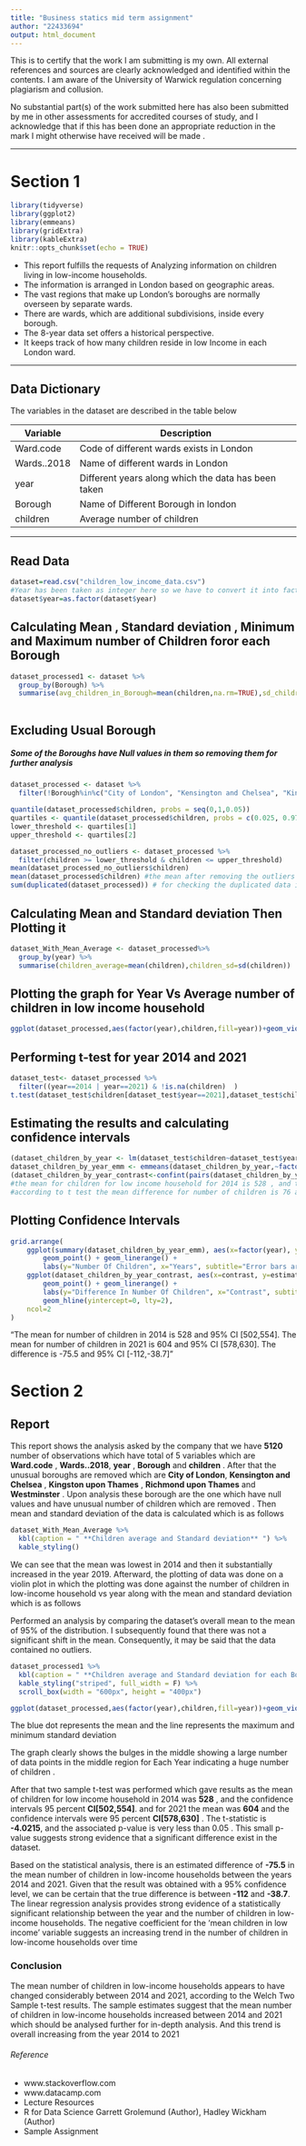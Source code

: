 ---
title: "Business statics mid term assignment"
author: "22433694"
output: html_document
---
This is to certify that the work I am submitting is my own. All external references and sources are clearly acknowledged and identified within the contents. I am aware of the University of Warwick regulation concerning plagiarism and collusion. 

No substantial part(s) of the work  submitted  here has also been submitted by  me  in other assessments for accredited courses of study, and I acknowledge that if this has been done an appropriate reduction in the mark I might otherwise have received will be made . 

---

# Section 1

```{r setup, include=FALSE}
library(tidyverse)
library(ggplot2)
library(emmeans)
library(gridExtra)
library(kableExtra)
knitr::opts_chunk$set(echo = TRUE)
```

* This report fulfills the requests of Analyzing information on children living in low-income households.
* The information is arranged in London based on geographic areas.
* The vast regions that make up London's boroughs are normally overseen by separate wards.
* There are wards, which are additional subdivisions, inside every borough.
* The 8-year data set offers a historical perspective.
* It keeps track of how many children reside in low Income in each London ward.

---

## Data Dictionary
The  variables in the dataset are described in the table below

Variable | Description
------------- | -------------
Ward.code|  Code of different wards exists in London
Wards..2018 |  Name of different wards in London
year |  Different years along which the data has been taken
Borough|  Name of Different Borough in london
children |  Average number of children 

---

## Read Data
```{r}
dataset=read.csv("children_low_income_data.csv")
#Year has been taken as integer here so we have to convert it into factor
dataset$year=as.factor(dataset$year)
```

## Calculating  Mean , Standard deviation , Minimum and Maximum number of Children foror each Borough 
```{r}
dataset_processed1 <- dataset %>%
  group_by(Borough) %>%
  summarise(avg_children_in_Borough=mean(children,na.rm=TRUE),sd_children_in_Borough=sd(children,na.rm=TRUE),min_children_in_Borough=min(children,na.rm=TRUE),max_children_in_Borugh=max(children,na.rm=TRUE))
  
```

## Excluding Usual Borough 
##### Some of the Boroughs have Null values in them so removing them for further analysis
```{r}
dataset_processed <- dataset %>%
  filter(!Borough%in%c("City of London", "Kensington and Chelsea", "Kingston upon Thames", "Richmond upon Thames", "Westminster")) 
```

```{r , echo=FALSE, message=FALSE, warning=FALSE,results='hide'}
quantile(dataset_processed$children, probs = seq(0,1,0.05))
quartiles <- quantile(dataset_processed$children, probs = c(0.025, 0.975))
lower_threshold <- quartiles[1]
upper_threshold <- quartiles[2] 

dataset_processed_no_outliers <- dataset_processed %>%
  filter(children >= lower_threshold & children <= upper_threshold)
mean(dataset_processed_no_outliers$children)
mean(dataset_processed$children) #the mean after removing the outliers does not change that much
sum(duplicated(dataset_processed)) # for checking the duplicated data in the dataset
```

## Calculating Mean and Standard deviation Then Plotting it 
```{r}
dataset_With_Mean_Average <- dataset_processed%>%
  group_by(year) %>%
  summarise(children_average=mean(children),children_sd=sd(children))

```

## Plotting the graph for Year Vs Average number of children in low income household
```{r,message=FALSE}
ggplot(dataset_processed,aes(factor(year),children,fill=year))+geom_violin(alpha=0.2) + geom_pointrange(data = dataset_With_Mean_Average, aes(x = factor(year), y = children_average, ymin = children_average - children_sd, ymax =children_average + children_sd), color = "blue", size = 0.5,show.legend=FALSE)+labs(x="Year",y="Number of children in low income household") + ggtitle("Year Vs Average number of children in low income household") 
```

## Performing t-test for year 2014 and 2021
```{r}
dataset_test<- dataset_processed %>%
  filter((year==2014 | year==2021) & !is.na(children)  )
t.test(dataset_test$children[dataset_test$year==2021],dataset_test$children[dataset_test$year==2014])  
```



## Estimating the results and calculating confidence intervals 
```{r}
(dataset_children_by_year <- lm(dataset_test$children~dataset_test$year))
dataset_children_by_year_emm <- emmeans(dataset_children_by_year,~factor(year))
(dataset_children_by_year_contrast<-confint(pairs(dataset_children_by_year_emm)))
#the mean for children for low income household for 2014 is 528 , and the confidence intervals 95 percent CI[502,554]. and for 2021 the mean is 604 and the confidence intervals 95 percent CI[578,630] 
#according to t test the mean difference for number of children is 76 and 95 percent confidence interval [-112,-38.7] lesser in comparison to the year 2014 than 2021 and is significantly different from zero with t(1095)=-4.02 with p value less than 0.05
```


## Plotting Confidence Intervals 
```{r}
grid.arrange(
    ggplot(summary(dataset_children_by_year_emm), aes(x=factor(year), y=emmean, ymin=lower.CL, ymax=upper.CL)) + 
        geom_point() + geom_linerange() + 
        labs(y="Number Of Children", x="Years", subtitle="Error bars are 95% CIs", title="Number Of Children by Year") + ylim(500,650), 
    ggplot(dataset_children_by_year_contrast, aes(x=contrast, y=estimate, ymin=lower.CL, ymax=upper.CL)) + 
        geom_point() + geom_linerange() + 
        labs(y="Difference In Number Of Children", x="Contrast", subtitle="95% CIs", title="Difference Between Number Of Children")  +
        geom_hline(yintercept=0, lty=2),
    ncol=2
)
```


"The mean for number of children in 2014 is 528 and 95% CI [502,554]. The mean for number of children in 2021 is 604 and 95% CI [578,630]. The difference is -75.5 and 95% CI [-112,-38.7] "


# Section 2

## Report

This report shows the analysis asked by the company that we have **5120** number of observations which have total of 5 variables which are **Ward.code** , **Wards..2018**, **year** , **Borough** and **children** . After that the unusual boroughs are removed which are **City of London**, **Kensington and Chelsea** , **Kingston upon Thames** ,  **Richmond upon Thames** and  **Westminster** . Upon analysis these borough are the one which have null values and have unusual number of children which are removed . 
Then mean and standard deviation of the data is calculated which is as follows 

```{r, echo=FALSE, message=FALSE, warning=FALSE}
dataset_With_Mean_Average %>%
  kbl(caption = " **Children average and Standard deviation** ") %>%
  kable_styling()
```


We can see that the mean was lowest in 2014 and then it substantially increased in the year 2019. Afterward, the plotting of data was done on a violin plot in which the plotting was done against the number of children in low-income household vs year along with the mean and standard deviation which is as follows


Performed an analysis by comparing the dataset’s overall mean to the mean of 95% of the distribution. I subsequently found that there was not a significant shift in the mean. Consequently, it may be said that the data contained no outliers. 

```{r, echo=FALSE, message=FALSE, warning=FALSE}
dataset_processed1 %>%
  kbl(caption = " **Children average and Standard deviation for each Borough** ") %>%
  kable_styling("striped", full_width = F) %>% 
  scroll_box(width = "600px", height = "400px")
```



```{r, echo=FALSE, message=FALSE, warning=FALSE}
ggplot(dataset_processed,aes(factor(year),children,fill=year))+geom_violin(alpha=0.2) + geom_pointrange(data = dataset_With_Mean_Average, aes(x = factor(year), y = children_average, ymin = children_average - children_sd, ymax =children_average + children_sd), color = "blue", size = 0.5,show.legend=FALSE)+labs(x="Year",y="Number of Children In Low Income Household") + ggtitle("Year Vs Average Number Of Children In Low Income Household") 
```

The blue dot represents the mean and the line represents the maximum and minimum standard deviation


The graph clearly shows the bulges in the middle showing a large number of data points in the middle region for Each Year indicating a huge number of children . 



After that two sample t-test was performed which gave results as the mean of children for low income household in 2014 was **528** , and the confidence intervals 95 percent **CI[502,554]**. and for 2021 the mean was **604** and the confidence intervals were 95 percent **CI[578,630]** . The t-statistic is **-4.0215**, and the associated p-value is very less than 0.05 . This small p-value suggests strong evidence that a significant difference exist in the dataset.   


Based on the statistical analysis, there is an estimated difference of **-75.5** in the mean number of children in low-income households between the years 2014 and 2021. Given that the result was obtained with a 95% confidence level, we can be certain that the true difference is between **-112** and **-38.7**.  The linear regression analysis provides strong evidence of a statistically significant relationship between the year and the number of children in low-income households. The negative coefficient for the ‘mean children in low income’ variable suggests an increasing trend in the number of children in low-income households over time


### Conclusion 

The mean number of children in low-income households appears to have changed considerably between 2014 and 2021, according to the Welch Two Sample t-test results. The sample estimates suggest that the mean number of children in low-income households increased between 2014 and 2021 which should be analysed further for in-depth analysis. And this trend is overall increasing from the year 2014 to 2021 


###### Reference
* www.stackoverflow.com
* www.datacamp.com 
* Lecture Resources
* R for Data Science Garrett Grolemund (Author), Hadley Wickham (Author) 
* Sample Assignment
